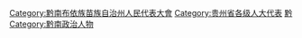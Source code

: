 [[Category:黔南布依族苗族自治州人民代表大會|Category:黔南布依族苗族自治州人民代表大會]]
[[Category:贵州省各级人大代表|Category:贵州省各级人大代表]]
[[Category:自治州人大代表|黔]]
[[Category:黔南政治人物|Category:黔南政治人物]]